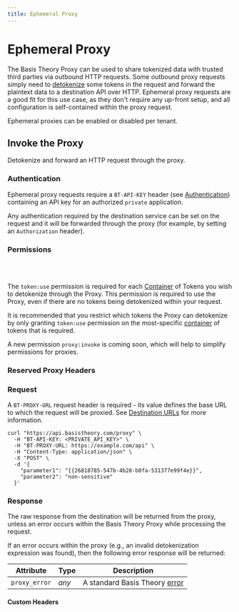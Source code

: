 ```yaml
---
title: Ephemeral Proxy
---
```



# Ephemeral Proxy

The Basis Theory Proxy can be used to share tokenized data with trusted third parties via outbound HTTP requests.
Some outbound proxy requests simply need to [detokenize](/docs/expressions/detokenization) some tokens in the request and forward
the plaintext data to a destination API over HTTP. Ephemeral proxy requests are a good fit for this use case,
as they don't require any up-front setup, and all configuration is self-contained within the proxy request.

<Alert>Ephemeral proxies can be enabled or disabled per tenant.</Alert>

## Invoke the Proxy

Detokenize and forward an HTTP request through the proxy.

<HttpMethod method={HttpMethods.POST} endpoint="https://api.basistheory.com/proxy" />

<HttpMethod method={HttpMethods.GET} endpoint="https://api.basistheory.com/proxy" />

<HttpMethod method={HttpMethods.PUT} endpoint="https://api.basistheory.com/proxy" />

<HttpMethod method={HttpMethods.PATCH} endpoint="https://api.basistheory.com/proxy" />

<HttpMethod method={HttpMethods.DELETE} endpoint="https://api.basistheory.com/proxy" />

### Authentication

Ephemeral proxy requests require a `BT-API-KEY` header (see [Authentication](/docs/api/authentication)) containing an API key for an authorized `private` application.

Any authentication required by the destination service can be set on the request and it will be forwarded through the proxy
(for example, by setting an `Authorization` header).

### Permissions

<Permission content="token:use" />
<br />
<br />

The `token:use` permission is required for each [Container](/docs/concepts/what-are-containers) of Tokens you wish to detokenize through the Proxy.
This permission is required to use the Proxy, even if there are no tokens being detokenized within your request.

It is recommended that you restrict which tokens the Proxy can detokenize by only granting `token:use`
permission on the most-specific [container](/docs/concepts/what-are-containers) of tokens that is required.

<Alert> A new permission `proxy:invoke` is coming soon, which will help to simplify permissions for proxies. </Alert>

### Reserved Proxy Headers <Enterprise />

<ReservedHeaders />

### Request

A `BT-PROXY-URL` request header is required - its value defines the base URL to which the request will be proxied.
See [Destination URLs](/docs/api/proxies/#destination-urls) for more information.

```shell showLineNumbers
curl "https://api.basistheory.com/proxy" \
  -H "BT-API-KEY: <PRIVATE_API_KEY>" \
  -H "BT-PROXY-URL: https://example.com/api" \
  -H "Content-Type: application/json" \
  -X "POST" \
  -d '{
    "parameter1": "{{26818785-547b-4b28-b0fa-531377e99f4e}}",
    "parameter2": "non-sensitive"
  }'
```

### Response

The raw response from the destination will be returned from the proxy, unless an error occurs within the Basis Theory Proxy while processing the request.

If an error occurs within the proxy (e.g., an invalid detokenization expression was found), then the following error response will be returned:

| Attribute     | Type  | Description                                       |
| ------------- | ----- | ------------------------------------------------- |
| `proxy_error` | _any_ | A standard Basis Theory [error](/docs/api/errors) |

#### Custom Headers

<CustomHeaders />
